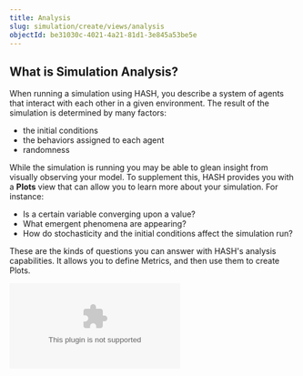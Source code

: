```yaml
---
title: Analysis
slug: simulation/create/views/analysis
objectId: be31030c-4021-4a21-81d1-3e845a53be5e
---
```


## What is Simulation Analysis?

When running a simulation using HASH, you describe a system of agents that interact with each other in a given environment. The result of the simulation is determined by many factors:

- the initial conditions
- the behaviors assigned to each agent
- randomness

While the simulation is running you may be able to glean insight from visually observing your model. To supplement this, HASH provides you with a **Plots** view that can allow you to learn more about your simulation. For instance:

- Is a certain variable converging upon a value?
- What emergent phenomena are appearing?
- How do stochasticity and the initial conditions affect the simulation run?

These are the kinds of questions you can answer with HASH's analysis capabilities. It allows you to define Metrics, and then use them to create Plots.

<Embed type="youtube" url="https://youtu.be/1ILw6dEbWoE" caption="" />
